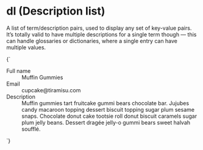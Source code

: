 
<Meta title="Atoms/dl" />

# dl (Description list)

A list of term/description pairs, used to display any set of key-value pairs. It’s totally valid to have multiple descriptions for a single term though — this can handle glossaries or dictionaries, where a single entry can have multiple values.

<Canvas isColumn>
  <Story name="dl">
    {`
      <dl class="a-dl">
        <div class="a-dl__item u-grid@m u-grid--3-col u-gap-m u-padding-m--y u-padding-m@m">
          <dt class="u-font--medium u-h6 u-fg--gray-50 u-margin-xs--bottom@s">Full name</dt>
          <dd class="u-grid__col-span-2">Muffin Gummies</dd>
        </div>
        <div class="a-dl__item u-grid@m u-grid--3-col u-gap-m u-padding-m--y u-padding-m@m">
          <dt class="u-font--medium u-h6 u-fg--gray-50 u-margin-xs--bottom@s">Email</dt>
          <dd class="u-grid__col-span-2">cupcake@tiramisu.com</dd>
        </div>
        <div class="a-dl__item u-grid@m u-grid--3-col u-gap-m u-padding-m--y u-padding-m@m">
          <dt class="u-font--medium u-h6 u-fg--gray-50 u-margin-xs--bottom@s">Description</dt>
          <dd class="u-grid__col-span-2">Muffin gummies tart fruitcake gummi bears chocolate bar. Jujubes candy macaroon topping dessert biscuit topping sugar plum sesame snaps. Chocolate donut cake tootsie roll donut biscuit caramels sugar plum jelly beans. Dessert dragée jelly-o gummi bears sweet halvah soufflé.</dd>
        </div>
      </dl>
    `}
  </Story>
</Canvas>
